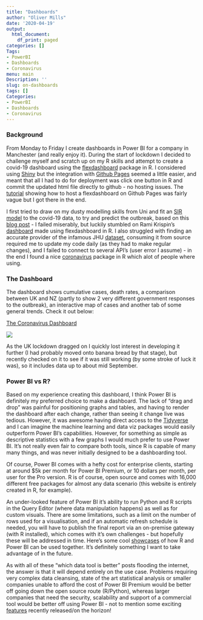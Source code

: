 ---
title: "Dashboards"
author: "Oliver Mills"
date: '2020-04-19'
output:
  html_document:
    df_print: paged
categories: []
Tags:
- PowerBI
- Dashboards
- Coronavirus
menu: main
Description: ''
slug: on-dashboards
tags: []
Categories:
- PowerBI
- Dashboards
- Coronavirus
---

### Background

From Monday to Friday I create dashboards in Power BI for a company in Manchester (and really enjoy it). During the start of lockdown I decided to challenge myself and scratch up on my R skills and attempt to create a covid-19 dashboard using the [flexdashboard](https://rmarkdown.rstudio.com/flexdashboard/) package in R. I considered using [Shiny](https://shiny.rstudio.com/) but the integration with [Github Pages](https://pages.github.com/) seemed a little easier, and meant that all I had to do for deployment was click one button in R and commit the updated html file directly to github - no hosting issues. The [tutorial](https://github.com/pbatey/flexdashboard-example) showing how to host a flexdashboard on Github Pages was fairly vague but I got there in the end.

I first tried to draw on my dusty modelling skills from Uni and fit an [SIR model](https://simple.wikipedia.org/wiki/SIR_model) to the covid-19 data, to try and predict the outbreak, based on this [blog post](https://blog.ephorie.de/contagiousness-of-covid-19-part-i-improvements-of-mathematical-fitting-guest-post?fbclid=IwAR26OPedeyov5wJRa4lm45ReDpgGxk2b-seatO2ZM2xJDv7oICL4wQEeWR4) - I failed miserably, but luckily stumbled on Rami Krispin's [dashboard](https://ramikrispin.github.io/coronavirus_dashboard/) made using flexdashboard in R. I also struggled with finding an accurate provider of the infamous JHU [dataset](https://github.com/CSSEGISandData/COVID-19), consuming it from source required me to update my code daily (as they had to make regular changes), and I failed to connect to several API's (user error I assume) - in the end I found a nice [coronavirus](https://cran.r-project.org/web/packages/coronavirus/coronavirus.pdf) package in R which alot of people where using. 

### The Dashboard

The dashboard shows cumulative cases, death rates, a comparison between UK and NZ (partly to show 2 very different government responses to the outbreak), an interactive map of cases and another tab of some general trends. Check it out below: 

[The Coronavirus Dashboard](https://olivermills.github.io/covid19/)

![](/dashboard.jpg)

As the UK lockdown dragged on I quickly lost interest in developing it further (I had probably moved onto banana bread by that stage), but recently checked on it to see if it was still working (by some stroke of luck it was), so it includes data up to about mid September.

### Power BI vs R?

Based on my experience creating this dashboard, I think Power BI is definitely my preferred choice to make a dashboard. The lack of "drag and drop" was painful for positioning graphs and tables, and having to render the dashboard after each change, rather than seeing it change live was tedious. However, it was awesome having direct access to the [Tidyverse](https://www.tidyverse.org/) and I can imagine the machine learning and data viz packages would easily outperform Power BI's capabilities. However, for something as simple as descriptive statistics with a few graphs I would much prefer to use Power BI. It's not really even fair to compare both tools, since R is capable of many many things, and was never initially designed to be a dashboarding tool.

Of course, Power BI comes with a hefty cost for enterprise clients, starting at around $5k per month for Power BI Premium, or 10 dollars per month, per user for the Pro version. R is of course, open source and comes with 16,000 different free packages for almost any data scenario (this website is entirely created in R, for example). 

An under-looked feature of Power BI it's ability to run Python and R scripts in the Query Editor (where data manipulation happens) as well as for custom visuals. There are some limitations, such as a limit on the number of rows used for a visualisation, and if an automatic refresh schedule is needed, you will have to publish the final report via an on-premise gateway (with R installed), which comes with it's own challenges - but hopefully these will be addressed in time. Here's some cool [showcases](https://community.powerbi.com/t5/R-Script-Showcase/bd-p/RVisuals) of how R and Power BI can be used together. It's definitely something I want to take advantage of in the future. 

As with all of these "which data tool is better" posts flooding the internet, the answer is that it will depend entirely on the use case. Problems requiring very complex data cleansing, state of the art statistical analysis or smaller companies unable to afford the cost of Power BI Premium would be better off going down the open source route (R/Python), whereas larger companies that need the security, scalability and support of a commercial tool would be better off using Power BI - not to mention some exciting [features](https://docs.microsoft.com/en-us/power-platform-release-plan/2020wave2/power-bi/planned-features) recently released/on the horizon!








